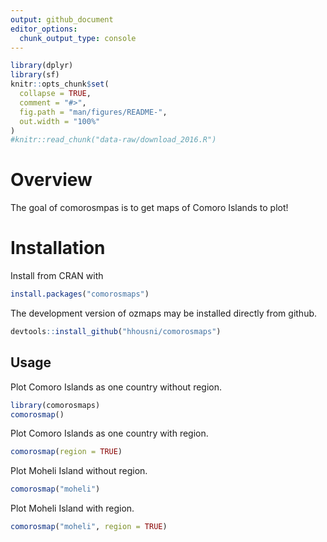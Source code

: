 ```yaml
---
output: github_document
editor_options: 
  chunk_output_type: console
---
```


```r
library(dplyr)
library(sf)
knitr::opts_chunk$set(
  collapse = TRUE,
  comment = "#>",
  fig.path = "man/figures/README-",
  out.width = "100%"
)
#knitr::read_chunk("data-raw/download_2016.R")
```

# Overview

The goal of comorosmpas is to get maps of Comoro Islands to plot!

# Installation

Install from CRAN with 

```r
install.packages("comorosmaps")
```

The development version of ozmaps may be installed directly from github. 

```r
devtools::install_github("hhousni/comorosmaps")
```

## Usage

Plot Comoro Islands as one country without region. 

```r
library(comorosmaps)
comorosmap()
```

Plot Comoro Islands as one country with region. 

```r
comorosmap(region = TRUE)
```

Plot Moheli Island without region. 

```r
comorosmap("moheli")
```

Plot Moheli Island with region. 

```r
comorosmap("moheli", region = TRUE)
```
